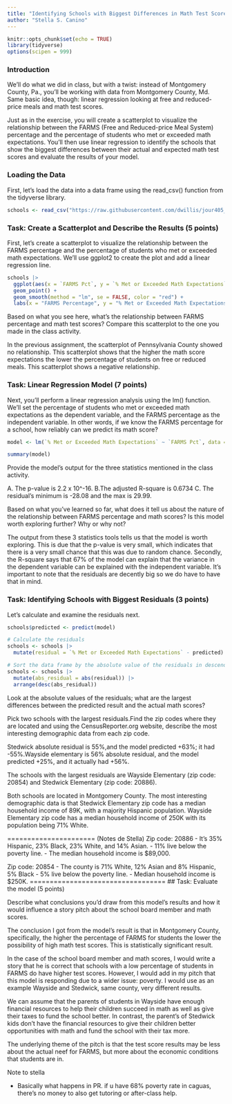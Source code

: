 ```yaml
---
title: "Identifying Schools with Biggest Differences in Math Test Scores, Part 2"
author: "Stella S. Canino"
---
```


```r
knitr::opts_chunk$set(echo = TRUE)
library(tidyverse)
options(scipen = 999)
```

### Introduction

We'll do what we did in class, but with a twist: instead of Montgomery County, Pa., you'll be working with data from Montgomery County, Md. Same basic idea, though: linear regression looking at free and reduced-price meals and math test scores.

Just as in the exercise, you will create a scatterplot to visualize the relationship between the FARMS (Free and Reduced-price Meal System) percentage and the percentage of students who met or exceeded math expectations. You'll then use linear regression to identify the schools that show the biggest differences between their actual and expected math test scores and evaluate the results of your model.

### Loading the Data

First, let's load the data into a data frame using the read_csv() function from the tidyverse library.

```r
schools <- read_csv("https://raw.githubusercontent.com/dwillis/jour405_files/refs/heads/main/montgomery_md.csv")
```
### Task: Create a Scatterplot and Describe the Results (5 points)

First, let's create a scatterplot to visualize the relationship between the FARMS percentage and the percentage of students who met or exceeded math expectations. We'll use ggplot2 to create the plot and add a linear regression line.

```r
schools |>
  ggplot(aes(x = `FARMS Pct`, y = `% Met or Exceeded Math Expectations`)) +
  geom_point() +
  geom_smooth(method = "lm", se = FALSE, color = "red") +
  labs(x = "FARMS Percentage", y = "% Met or Exceeded Math Expectations", title = "Scatterplot of Math Expectations vs FARMS Percentage")
```
Based on what you see here, what's the relationship between FARMS percentage and math test scores? Compare this scatterplot to the one you made in the class activity.

In the previous assignment, the scatterplot of Pennsylvania County showed no relationship. This scatterplot shows that the higher the math score expectations the lower the percentage of students on free or reduced meals. This scatterplot shows a negative relationship.


### Task: Linear Regression Model (7 points)

Next, you'll perform a linear regression analysis using the lm() function. We'll set the percentage of students who met or exceeded math expectations as the dependent variable, and the FARMS percentage as the independent variable. In other words, if we know the FARMS percentage for a school, how reliably can we predict its math score?

```r
model <- lm(`% Met or Exceeded Math Expectations` ~ `FARMS Pct`, data = schools)

summary(model)
```

Provide the model's output for the three statistics mentioned in the class activity.

A. The p-value is 2.2 x 10^-16.
B.The adjusted R-square is 0.6734
C. The residual's minimum is -28.08 and the max is 29.99. 

Based on what you've learned so far, what does it tell us about the nature of the relationship between FARMS percentage and math scores? Is this model worth exploring further? Why or why not?

The output from these 3 statistics tools tells us that the model is worth
exploring. This is due that the p-value is very small, which indicates that there is a very small chance that this was due to random chance. Secondly, the R-square says that 67% of the model can explain that the variance in the dependent variable can be explained with the independent variable. It's important to note
that the residuals are decently big so we do have to have that in mind. 

### Task: Identifying Schools with Biggest Residuals (3 points)

Let's calculate and examine the residuals next. 

```r
schools$predicted <- predict(model)

# Calculate the residuals
schools <- schools |> 
  mutate(residual = `% Met or Exceeded Math Expectations` - predicted)

# Sort the data frame by the absolute value of the residuals in descending order
schools <- schools |>
  mutate(abs_residual = abs(residual)) |>
  arrange(desc(abs_residual))

```

Look at the absolute values of the residuals; what are the largest differences between the predicted result and the actual math scores?

Pick two schools with the largest residuals.Find the zip codes where they are located and using the CensusReporter.org website, describe the most interesting demographic data from each zip code.

Stedwick absolute residual is 55%,and the model predicted +63%; it had -55%.Wayside elementary is 56% absolute residual, and the model predicted +25%, and it actually had +56%.

The schools with the largest residuals are Wayside Elementary (zip code: 20854) and Stedwick Elementary (zip code: 20886). 

Both schools are located in Montgomery County. The most interesting demographic data is that Stedwick Elementary zip code has a median household income of 89K, with a majority Hispanic population. Wayside Elementary zip code has a median household income of 250K with its population being 71% White. 

====================== (Notes de Stella)
Zip code: 20886
- It's 35% Hispanic, 23% Black, 23% White, and 14% Asian.
- 11% live below the poverty line. 
- The median household income is $89,000.

Zip code: 20854
- The county is 71% White, 12% Asian and 8% Hispanic, 5% Black
- 5% live below the poverty line. 
- Median household income is $250K.
==================================
## Task: Evaluate the model (5 points)

Describe what conclusions you'd draw from this model's results and how it would influence a story pitch about the school board member and math scores.

The conclusion I got from the model's result is that in Montgomery County, specifically, the higher the percentage of FARMS for students the lower the possibility of high math test scores. This is statistically significant result. 

In the case of the school board member and math scores, I would write a story that he is correct that schools with a low percentage of students in FARMS do have higher test scores. However, I would add in my pitch that this model is responding due to a wider issue: poverty. I would use as an example Wayside and Stedwick, same county, very different results. 

We can assume that the parents of students in Wayside have enough financial resources to help their children succeed in math as well as give their taxes to fund the school better. In contrast, the parent's of Stedwick kids don't have the financial resources to give their children better opportunities with math and fund the school with their tax more. 

The underlying theme of the pitch is that the test score results may be less about the actual neef for FARMS, but more about the economic conditions that students are in.  


Note to stella 

- Basically what happens in PR. if u have 68% poverty rate in caguas, there's no money to also get tutoring or after-class help.





